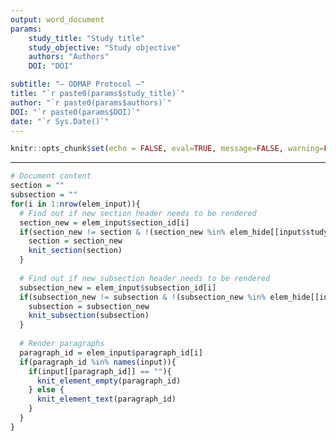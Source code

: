 ```yaml
---
output: word_document
params: 
    study_title: "Study title"
    study_objective: "Study objective"
    authors: "Authors"
    DOI: "DOI"

subtitle: "– ODMAP Protocol –"
title: "`r paste0(params$study_title)`"
author: "`r paste0(params$authors)`"
DOI: "`r paste0(params$DOI)`"
date: "`r Sys.Date()`"
---
```


```r
knitr::opts_chunk$set(echo = FALSE, eval=TRUE, message=FALSE, warning=FALSE)
```

---

```r
# Document content
section = ""
subsection = ""
for(i in 1:nrow(elem_input)){
  # Find out if new section header needs to be rendered
  section_new = elem_input$section_id[i]
  if(section_new != section & !(section_new %in% elem_hide[[input$study_objective]])){
    section = section_new
    knit_section(section)
  }
  
  # Find out if new subsection header needs to be rendered
  subsection_new = elem_input$subsection_id[i]
  if(subsection_new != subsection & !(subsection_new %in% elem_hide[[input$study_objective]])){
    subsection = subsection_new
    knit_subsection(subsection)
  }
  
  # Render paragraphs
  paragraph_id = elem_input$paragraph_id[i]
  if(paragraph_id %in% names(input)){
    if(input[[paragraph_id]] == ""){
      knit_element_empty(paragraph_id)
    } else {
      knit_element_text(paragraph_id)
    }
  }
}
```